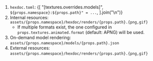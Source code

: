 
1. `hexdoc.toml`:
   <CodeBlock language="toml" title="doc/hexdoc.toml">
     {[
       "[textures.overrides.models]",
       `${props.namespace}:${props.path}" = ...`,
     ].join("\n")}
   </CodeBlock>
2. Internal resources: <code>assets/{props.namespace}/hexdoc/renders/{props.path}.\{png,gif\}</code>
   - If multiple formats exist, the one configured in `props.textures.animated.format` (default: APNG) will be used.
3. On-demand model rendering: <code>assets/{props.namespace}/models/{props.path}.json</code>
4. External resources: <code>assets/{props.namespace}/hexdoc/renders/{props.path}.\{png,gif\}</code>

